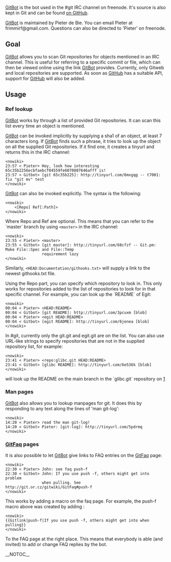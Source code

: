 [[GitBot]] is the bot used in the #git IRC channel on freenode. It's source is also kept in Git and can be found [http://github.com/pieter/gitbot/tree/master on GitHub].

[[GitBot]] is maintained by Pieter de Bie. You can email Pieter at frimmirf@gmail.com. Questions can also be directed to 'Pieter' on freenode.

== Goal ==

[[GitBot]] allows you to scan Git repositories for objects mentioned in an IRC channel. This is useful for referring to a specific commit or file, which can then be viewed online using the link [[GitBot]] provides. Currently, only Gitweb and local repositories are supported. As soon as [[GitHub]] has a suitable API, support for [[GitHub]] will also be added.

== Usage ==

=== Ref lookup ===

[[GitBot]] works by through a list of provided Git repositories. It can scan this list every time an object is mentioned.

[[GitBot]] can be invoked implicitly by supplying a sha1 of an object, at least 7 characters long. If [[GitBot]] finds such a phrase, it tries to look up the object on all the supplied Git repositories. If it find one, it creates a tinyurl and returns this in the IRC channel:
<pre><nowiki>
23:57 < Pieter> Hey, look how interesting 65c35b2256ecbfaebcf04559fe6070807646afff is!
23:57 < Gitbot> [git 65c35b225]: http://tinyurl.com/6mxgqg -- t7001: fix "git mv" test
</nowiki></pre>

[[GitBot]] can also be invoked explicitly. The syntax is the following:
<pre><nowiki>
    <[Repo] Ref[:Path]>
</nowiki></pre>
Where Repo and Ref are optional. This means that you can refer to the `master` branch by using <code><nowiki><master></nowiki></code> in the IRC channel:
<pre><nowiki>
23:55 < Pieter> <master>
23:55 < Gitbot> [git master]: http://tinyurl.com/68cfzf -- Git.pm: Make File::Spec and File::Temp 
                requirement lazy
</nowiki></pre>

Similarly, <code><nowiki><HEAD:Documentation/githooks.txt></nowiki></code> will supply a link to the newest githooks.txt file.

Using the Repo part, you can specify which repository to look in. This only works for repositories added to the list of repositories to look for in that specific channel. For example, you can look up the `README` of Egit:
<pre><nowiki>
00:04 < Pieter> <HEAD:README>
00:04 < Gitbot> [git README]: http://tinyurl.com/3pcuxm [blob]
00:04 < Pieter> <egit HEAD:README>
00:04 < Gitbot> [egit README]: http://tinyurl.com/6jenea [blob]
</nowiki></pre>

In #git, currently only the git.git and egit.git are on the list. You can also use URL-like strings to specify repositories that are not in the supplied repository list, for example:
<pre><nowiki>
23:41 < Pieter> <repo:glibc.git HEAD:README>
23:41 < Gitbot> [glibc README]: http://tinyurl.com/6e536k [blob]
</nowiki></pre>
will look up the README on the main branch in the `glibc.git` repository on [http://repo.or.cz/]

=== Man pages ===

[[GitBot]] also allows you to lookup manpages for git. It does this by responding to any text along the lines of 'man git-log':

<pre><nowiki>
14:20 < Pieter> read the man git-log!
14:20 < Gitbot> Pieter: [git-log]: http://tinyurl.com/5pdrmq
</nowiki></pre>

=== [[GitFaq]] pages ===

It is also possible to let [[GitBot]] give links to FAQ entries on the [[GitFaq]] page:

<pre><nowiki>
22:30 < Pieter> John: see faq push-f
22:30 < Gitbot> John: If you use push -f, others might get into problem 
                when pulling. See http://git.or.cz/gitwiki/GitFaq#push-f
</nowiki></pre>

This works by adding a macro on the faq page. For example, the push-f macro above was created by adding :
<pre><nowiki>
{{Gitlink|push-f|If you use push -f, others might get into when pulling}}
</nowiki></pre>
To the FAQ page at the right place. This means that everybody is able (and invited) to add or change FAQ replies by the bot.

__NOTOC__